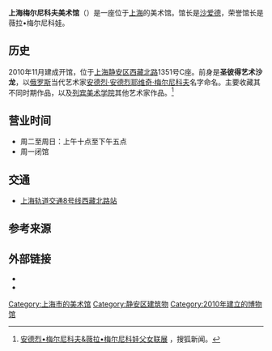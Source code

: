 '''上海梅尔尼科夫美术馆'''（{{lang-en|Shanghai Mylnikov Art Museum}}）是一座位于[[上海|上海]]的美术馆。馆长是[[沙爱德|沙爱德]]，荣誉馆长是薇拉•梅尔尼科娃。

==历史==
2010年11月建成开馆，位于[[上海|上海]][[静安区|静安区]][[西藏北路|西藏北路]]1351号C座。前身是'''圣彼得艺术沙龙'''，以[[俄罗斯|俄罗斯]]当代艺术家[[安德烈·安德烈耶维奇·梅尔尼科夫|安德烈·安德烈耶维奇·梅尔尼科夫]]名字命名。主要收藏其不同时期作品，以及[[列宾美术学院|列宾美术学院]]其他艺术家作品。<ref>[http://arts.sohu.com/20151014/n423229846.shtml 安德烈•梅尔尼科夫&薇拉•梅尔尼科娃父女联展] {{Wayback|url=http://arts.sohu.com/20151014/n423229846.shtml |date=20201108042803 }}，搜狐新闻。</ref>

==营业时间==
*周二至周日：上午十点至下午五点
*周一闭馆

==交通==
*[[上海轨道交通8号线|上海轨道交通8号线]][[西藏北路站|西藏北路站]]

==参考来源==
{{reflist}}

==外部链接==
*{{Weibo|梅尔尼科夫美术馆}}
*{{Official website|http://sbdart.net/}}

{{上海市美术馆}}
[[Category:上海市的美术馆|Category:上海市的美术馆]]
[[Category:静安区建筑物|Category:静安区建筑物]]
[[Category:2010年建立的博物馆|Category:2010年建立的博物馆]]